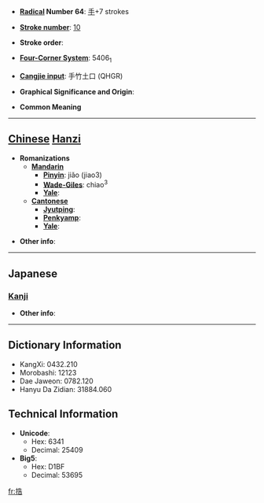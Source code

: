 * '''[[Wiktionary:Chinese radical index| Radical]] Number 64''': [[Wiktionary:Chinese radical index 手|手]]+7 strokes

* '''[[Wiktionary:Chinese total strokes index|Stroke number]]''': [[Wiktionary:Chinese total strokes index 10|10]]

* '''Stroke order''': 

* '''[[Wiktionary:Chinese four corner index|Four-Corner System]]''': 5406<sub>1</sub>

* '''[[Wiktionary:Chinese Cangjie index|Cangjie input]]''': 手竹土口 (QHGR)

* '''Graphical Significance and Origin''': 

* '''Common Meaning'''

----

== [[Chinese]] [[Hanzi]] ==

* '''Romanizations'''
** '''[[Mandarin]]'''
*** '''[[Pinyin]]''': jiǎo (jiao3)
*** '''[[Wade-Giles]]''': chiao<sup>3</sup>
*** '''[[Yale]]''': 
** '''[[Cantonese]]'''
*** '''[[Jyutping]]''':
*** '''[[Penkyamp]]''': 
*** '''[[Yale]]''': 

* '''Other info''': 

----

==Japanese==
===[[Kanji]]===
{{kanji|on readings=[[かく]] (kaku), [[こう]] (kō)|kun readings=[[みだす]] (midasu)}}

* '''Other info''':  

----

== Dictionary Information ==

* KangXi: 0432.210
* Morobashi: 12123
* Dae Jaweon: 0782.120
* Hanyu Da Zidian: 31884.060

== Technical Information ==

* '''Unicode''':
** Hex: 6341
** Decimal: 25409
* '''Big5''':
** Hex: D1BF
** Decimal: 53695

[[fr:捁]]